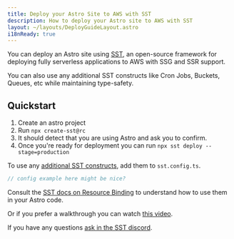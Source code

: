 ```yaml
---
title: Deploy your Astro Site to AWS with SST
description: How to deploy your Astro site to AWS with SST
layout: ~/layouts/DeployGuideLayout.astro
i18nReady: true
---
```


You can deploy an Astro site using [SST](https://sst.dev), an open-source framework for deploying fully serverless applications to AWS with SSG and SSR support.

You can also use any additional SST constructs like Cron Jobs, Buckets, Queues, etc while maintaining type-safety.

## Quickstart

1. Create an astro project
1. Run `npx create-sst@rc`
1. It should detect that you are using Astro and ask you to confirm.
1. Once you're ready for deployment you can run `npx sst deploy --stage=production`

To use any [additional SST constructs](https://docs.sst.dev/), add them to `sst.config.ts`. 

```js
// config example here might be nice?
```

Consult the [SST docs on Resource Binding](https://docs.sst.dev/resource-binding) to understand how to use them in your Astro code.

Or if you prefer a walkthrough you can watch [this video](https://www.youtube.com/watch?v=AFP3ZHxO7Gg).

If you have any questions [ask in the SST discord](https://discord.gg/sst).
